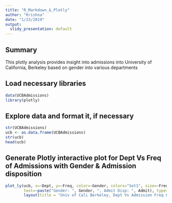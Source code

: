 ```yaml
---
title: "R_Markdown_&_Plotly"
author: "Krishna"
date: "1/23/2019"
output:
  slidy_presentation: default
---
```


## Summary

This plotly analysis provides insight into admissions into University of California, Berkeley based on gender into various departments

## Load necessary libraries


```r
data(UCBAdmissions)
library(plotly)
```

## Explore data and format it, if necessary

```r
str(UCBAdmissions)
ucb <- as.data.frame(UCBAdmissions)
str(ucb)
head(ucb)
```

## Generate Plotly interactive plot for Dept Vs Freq of Admissions with Gender & Admission disposition

```r
plot_ly(ucb, x=~Dept, y=~Freq, color=~Gender, colors="Set1", size=~Freq, 
        text=~paste("Gender: ", Gender, ", Admit Disp: ", Admit), type="scatter", mode="markers") %>%
        layout(title = "Univ of Cali Berkeley, Dept Vs Admission Freq & Gender & Admission disp")
```
